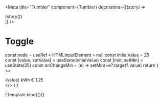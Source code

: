 

<Meta
  title="Tumbler"
  component={Tumbler}
  decorators={[(story) => <div className="flex p-2 space-x-4">{story()}</div>]}
/>

# Toggle

  const node = useRef < HTMLInputElement > null
  const initialValue = 25
  const [value, setValue] = useState(initialValue)
  const [min, setMin] = useState(25)
  const onChangeMin = (e) => setMin(+e?.target?.value)
  return (
    <>
      <div className="flex items-center">
        <Tumbler
          min={min}
          max={30}
          step={1}
          initialValue={initialValue}
          onChange={setValue}
        >
          <div className="flex flex-col justify-between items-center">
            <IconLeaf />
            <span className="text-subtitle-bold">{value} kWh</span>
            <span className="text-subtitle-bold">€ 1.25</span>
          </div>
        </Tumbler>
      </div>
    </>
  )
}

<Canvas>
  <Story
    name="Default"
    args={{
      min: 0,
      max: 30,
      step: 1,
      initialValue: 14,
    }}
  >
    {Template.bind({})}
  </Story>
</Canvas>

<ArgsTable story={Default} />
